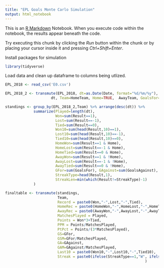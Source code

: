 ---
title: "EPL Goals Monte Carlo Simulation"
output: html_notebook
---

This is an [R Markdown](http://rmarkdown.rstudio.com) Notebook. When you execute code within the notebook, the results appear beneath the code. 

Try executing this chunk by clicking the *Run* button within the chunk or by placing your cursor inside it and pressing *Ctrl+Shift+Enter*. 


Install packages for simulation
```{r}
library(tidyverse)
```


Load data and clean up dataframe to columns being utlized. 
```{r}
EPL_2018 <- read_csv('E0.csv')

EPL_2018_2 <- transmute(EPL_2018, dt=as.Date(Date, format="%d/%m/%y"),
                     dt, Team=HomeTeam, Home=TRUE,  AwayTeam, GoalsFor=FTHG, GoalsAgainst=FTAG,  Result=sign(GoalsFor-GoalsAgainst), FTR, HS, AS, HST, AST, B365H, B365D, B365A)

```


```{r}
standings <- group_by(EPL_2018_2,Team) %>% arrange(desc(dt)) %>%
             summarize(Played=length(dt),
                       Won=sum(Result==1),
                       Lost=sum(Result==-1),
                       Tied=sum(Result==0),
                       Won10=sum(head(Result,10)==1),
                       Lost10=sum(head(Result,10)==-1),
                       Tied10=sum(head(Result,10)==0),
                       HomeWon=sum(Result==1 & Home),
                       HomeLost=sum(Result==-1 & Home),
                       HomeTied=sum(Result==0 & Home),
                       AwayWon=sum(Result==1 & !Home),
                       AwayLost=sum(Result==-1 & !Home),
                       AwayTied=sum(Result==0 & !Home),
                       GFor=sum(GoalsFor), GAgainst=sum(GoalsAgainst),
                       StreakType=head(Result,1),
                       StreakLen=min(which(Result!=StreakType)-1)
             )

finaltable <- transmute(standings,
                        Team,
                        Record = paste0(Won,"-",Lost,"-",Tied),
                        HomeRec = paste0(HomeWon,"-",HomeLost,"-",HomeTied),
                        AwayRec = paste0(AwayWon,"-",AwayLost,"-",AwayTied),
                        MatchesPlayed = Played,
                        Points = Won*3+Tied,
                        PPM = Points/MatchesPlayed,
                        PtPct = Points/(3*MatchesPlayed),
                        GS=GFor,
                        GSM=GFor/MatchesPlayed,
                        GA=GAgainst,
                        GAM=GAgainst/MatchesPlayed,
                        Last10 = paste0(Won10,"-",Lost10,"-",Tied10),
                        Streak = paste0(ifelse(StreakType==1,"W", ifelse(StreakType==0,"D","L")),StreakLen)                        
                                                                )

```


